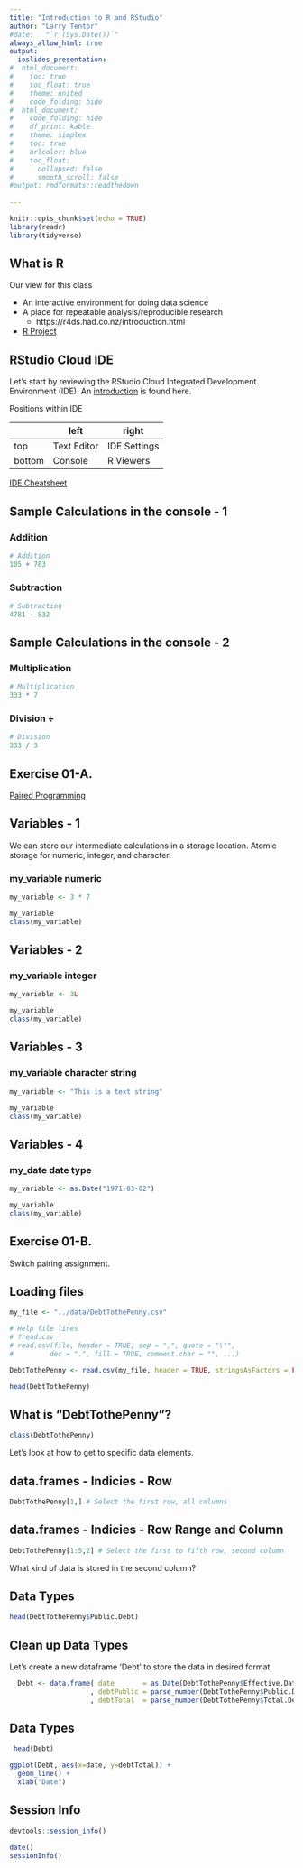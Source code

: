 ```yaml
---
title: "Introduction to R and RStudio"
author: "Larry Tentor"
#date:   "`r (Sys.Date())`"
always_allow_html: true
output:
  ioslides_presentation:
#  html_document:
#    toc: true
#    toc_float: true
#    theme: united
#    code_folding: hide
#  html_document:
#    code_folding: hide
#    df_print: kable
#    theme: simplex
#    toc: true
#    urlcolor: blue
#    toc_float:
#      collapsed: false
#      smooth_scroll: false
#output: rmdformats::readthedown
      
---
```


```r
knitr::opts_chunk$set(echo = TRUE)
library(readr)
library(tidyverse)
```


## What is R

Our view for this class

- An interactive environment for doing data science
- A place for repeatable analysis/reproducible research 
    -  https://r4ds.had.co.nz/introduction.html
- [R Project](https://www.r-project.org/about.html)


## RStudio Cloud IDE

Let's start by reviewing the RStudio Cloud Integrated Development Environment (IDE).  An [introduction](https://bookdown.org/ageraci/STAT160Companion/intro.html) is found here.

Positions within IDE 

|        | left      | right      |
|--------|-----------|------------|
| top    |Text Editor|IDE Settings|
| bottom |Console    |R Viewers |

[IDE Cheatsheet](https://rstudio.com/wp-content/uploads/2016/01/rstudio-IDE-cheatsheet.pdf)


## Sample Calculations in the console - 1

### Addition

```r
# Addition
105 + 783
```
### Subtraction

```r
# Subtraction
4781 - 832
```

## Sample Calculations in the console - 2

### Multiplication

```r
# Multiplication
333 * 7
```

### Division $\div$

```r
# Division
333 / 3
```

## Exercise 01-A.
  [Paired Programming](https://docs.google.com/presentation/d/1E-afLHWmYcTjO0z_hBpAw3AL4Gp4qVQNLOsxP_hq3fI/edit#slide=id.p)
  

## Variables - 1

We can store our intermediate calculations in a storage location.  Atomic storage for numeric, integer, and character.

### my_variable numeric

```r
my_variable <- 3 * 7

my_variable
class(my_variable)
```

## Variables - 2

### my_variable integer

```r
my_variable <- 3L

my_variable
class(my_variable)
```

## Variables - 3

### my_variable character string

```r
my_variable <- "This is a text string"

my_variable
class(my_variable)
```

## Variables - 4

### my_date date type

```r
my_variable <- as.Date("1971-03-02")

my_variable
class(my_variable)
```

## Exercise 01-B.
  Switch pairing assignment.


## Loading files
```r
my_file <- "../data/DebtTothePenny.csv"

# Help file lines
# ?read.csv
# read.csv(file, header = TRUE, sep = ",", quote = "\"",
#         dec = ".", fill = TRUE, comment.char = "", ...)

DebtTothePenny <- read.csv(my_file, header = TRUE, stringsAsFactors = FALSE)

head(DebtTothePenny)
```

## What is "DebtTothePenny"? 

```r
class(DebtTothePenny)
```
Let's look at how to get to specific data elements.

## data.frames - Indicies - Row
```r
DebtTothePenny[1,] # Select the first row, all columns
```

## data.frames - Indicies - Row Range and Column
```r
DebtTothePenny[1:5,2] # Select the first to fifth row, second column
```
What kind of data is stored in the second column?

## Data Types

```r
head(DebtTothePenny$Public.Debt)
```

## Clean up Data Types

Let's create a new dataframe 'Debt' to store the data in desired format.

```r
  Debt <- data.frame( date       = as.Date(DebtTothePenny$Effective.Date, "%m/%d/%y")
                    , debtPublic = parse_number(DebtTothePenny$Public.Debt)
                    , debtTotal  = parse_number(DebtTothePenny$Total.Debt))

```

## Data Types

```r
 head(Debt)
```

 
 
```r
ggplot(Debt, aes(x=date, y=debtTotal)) +
  geom_line() + 
  xlab("Date")
```

## Session Info

```r
devtools::session_info()
```

```r
date()
sessionInfo()
```



